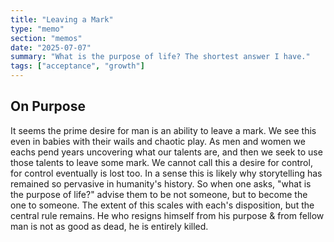 ```yaml
---
title: "Leaving a Mark"
type: "memo"
section: "memos"
date: "2025-07-07"
summary: "What is the purpose of life? The shortest answer I have."
tags: ["acceptance", "growth"]
---
```


## On Purpose

It seems the prime desire for man is an ability to leave a mark. We see this even in babies with their wails and chaotic play.
As men and women we eachs pend years uncovering what our talents are, and then we seek to use those talents to leave some mark.
We cannot call this a desire for control, for control eventually is lost too. In a sense this is likely why storytelling has
remained so pervasive in humanity's history. So when one asks, "what is the purpose of life?" advise them to be not someone,
 but to become the one to someone. The extent of this scales with each's disposition, but the central rule remains. He who
 resigns himself from his purpose & from fellow man is not as good as dead, he is entirely killed.